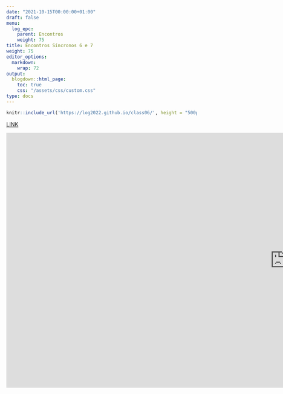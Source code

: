```yaml
---
date: "2021-10-15T00:00:00+01:00"
draft: false
menu:
  log_epc:
    parent: Encontros
    weight: 75
title: Encontros Síncronos 6 e 7
weight: 75
editor_options: 
  markdown: 
    wrap: 72
output: 
  blogdown::html_page:
    toc: true
    css: "/assets/css/custom.css"
type: docs
---
```



```r
knitr::include_url('https://log2022.github.io/class06/', height = "500px")
```

[LINK](https://log2022.github.io/class06/)


<iframe width="1475" height="675" src="https://www.youtube.com/embed/saY4pBiDrMA" title="YouTube video player" frameborder="0" allow="accelerometer; autoplay; clipboard-write; encrypted-media; gyroscope; picture-in-picture" allowfullscreen></iframe>
